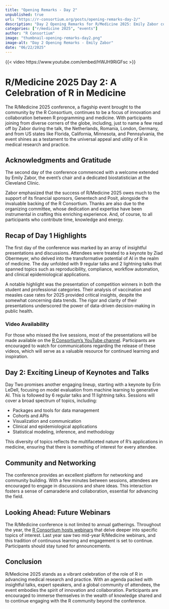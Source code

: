 ```yaml
--- 
title: "Opening Remarks - Day 2" 
unpublished: true 
url: "https://r-consortium.org/posts/opening-remarks-day-2/"
description: "Day 2 Opening Remarks for R/Medicine 2025: Emily Zabor covers R's role in medical innovation and research." 
categories: ["r/medicine 2025", "events"]
author: "R Consortium" 
image: "thumbnail-opening-remarks-day2.png" 
image-alt: "Day 2 Opening Remarks - Emily Zabor" 
date: "06/22/2025" 
---
```


{{< video https://www.youtube.com/embed/HWJH9RiGFsc >}}

# R/Medicine 2025 Day 2: A Celebration of R in Medicine

The R/Medicine 2025 conference, a flagship event brought to the community by the R Consortium, continues to be a focus of innovation and collaboration between R programming and medicine. With participants joining from diverse corners of the globe, including, just to name a few read off by Zabor during the talk, the Netherlands, Romania, London, Germany, and from US states like Florida, California, Minnesota, and Pennsylvania, the event shines as a testament to the universal appeal and utility of R in medical research and practice.

## Acknowledgments and Gratitude

The second day of the conference commenced with a welcome extended by Emily Zabor, the event's chair and a dedicated biostatistician at the Cleveland Clinic. 

Zabor emphasized that the success of R/Medicine 2025 owes much to the support of its financial sponsors, Genentech and Posit, alongside the invaluable backing of the R Consortium. Thanks are also due to the organizing committee, whose dedication and expertise have been instrumental in crafting this enriching experience. And, of course, to all participants who contribute time, knowledge and energy.

## Recap of Day 1 Highlights

The first day of the conference was marked by an array of insightful presentations and discussions. Attendees were treated to a keynote by Ziad Obermeyer, who delved into the transformative potential of AI in the realm of medicine. The day unfolded with 9 regular talks and 2 lightning talks that spanned topics such as reproducibility, compliance, workflow automation, and clinical epidemiological applications.

A notable highlight was the presentation of competition winners in both the student and professional categories. Their analysis of vaccination and measles case rates for 2025 provided critical insights, despite the somewhat concerning data trends. The rigor and clarity of their presentations underscored the power of data-driven decision-making in public health.

### Video Availability

For those who missed the live sessions, most of the presentations will be made available on the [R Consortium's YouTube channel](https://www.youtube.com/playlist?list=PL4IzsxWztPdmU2q31ZrTCASr78e0jpKux). Participants are encouraged to watch for communications regarding the release of these videos, which will serve as a valuable resource for continued learning and inspiration.

## Day 2: Exciting Lineup of Keynotes and Talks

Day Two promises another engaging lineup, starting with a keynote by Erin LeDell, focusing on model evaluation from machine learning to generative AI. This is followed by 6 regular talks and 11 lightning talks. Sessions will cover a broad spectrum of topics, including:

- Packages and tools for data management
- Cohorts and APIs
- Visualization and communication
- Clinical and epidemiological applications
- Statistical modeling, inference, and methodology

This diversity of topics reflects the multifaceted nature of R's applications in medicine, ensuring that there is something of interest for every attendee.

## Community and Networking

The conference provides an excellent platform for networking and community building. With a few minutes between sessions, attendees are encouraged to engage in discussions and share ideas. This interaction fosters a sense of camaraderie and collaboration, essential for advancing the field.

## Looking Ahead: Future Webinars

The R/Medicine conference is not limited to annual gatherings. Throughout the year, the [R Consortium hosts webinars](https://r-consortium.org/webinars/webinars.html) that delve deeper into specific topics of interest. Last year saw two mid-year R/Medicine webinars, and this tradition of continuous learning and engagement is set to continue. Participants should stay tuned for announcements.

## Conclusion

R/Medicine 2025 stands as a vibrant celebration of the role of R in advancing medical research and practice. With an agenda packed with insightful talks, expert speakers, and a global community of attendees, the event embodies the spirit of innovation and collaboration. Participants are encouraged to immerse themselves in the wealth of knowledge shared and to continue engaging with the R community beyond the conference.